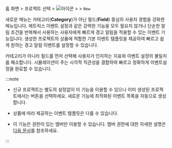 홈 화면 &gt; 프로젝트 선택 &gt; ![아이콘](/img/ic-sitemap.svg) <Cmdname sid="sitemap" className="uitext" /> &gt; <Cmdname sid="side_event" className="uitext" /> &gt; <Cmdname sid="side_eventSetting" className="uitext" /> <code class="newfunc">New</code>

새로운 <Cmdname sid="side_eventSetting" className="uitext" /> 메뉴는 카테고리(**Category**)가 아닌 필드(**Field**) 중심의 사용자 경험을 강화한 메뉴입니다. 메트릭스 이벤트 설정과 같은 강력한 기능을 모두 필요치 않거나 단순한 알림 조건을 반복해서 사용하는 사용자에게 빠르게 경고 알림을 적용할 수 있는 이벤트 기능입니다. 생성한 프로젝트의 상품에 적합한 기본 이벤트 템플릿을 제공하여 빠르고 쉽게 원하는 경고 알림 이벤트를 설정할 수 있습니다.

카테고리가 아니라 필드를 먼저 선택해 사용자가 인지하는 지표와 이벤트 설정의 불일치를 해소합니다. 시뮬레이션이 주는 시각적 직관성을 결합하여 빠르고 정확하게 이벤트설정을 완료할 수 있습니다.

:::note

* 신규 프로젝트는 별도의 설정없이 이 기능을 이용할 수 있으나 이미 생성된 프로젝트에서는 <Cmdname sid="BTN07682" className="uitext" /> 버튼을 선택하세요. 새로운 기능에 최적화된 이벤트 목록을 자동으로 생성합니다.

* 상품에 따라 제공하는 이벤트 템플릿은 다를 수 있습니다.

* 이 기능은 <Cmdname sid="sms_alert_settings" className="b500" /> 권한이 있는 멤버만 이용할 수 있습니다. 멤버 권한에 대한 자세한 설명은 [다음 문서](../project/project-structure#project-auth)를 참조하세요.

:::

